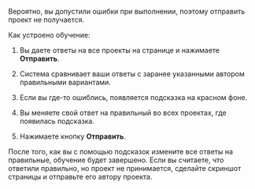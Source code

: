 <Cut title="При выполнении обучающих проектов не нажимается кнопка «Отправить»">

Вероятно, вы допустили ошибки при выполнении, поэтому отправить проект не получается.

Как устроено обучение:

1. Вы даете ответы на все проекты на странице и нажимаете **Отправить**.

1. Система сравнивает ваши ответы с заранее указанными автором правильными вариантами.

1. Если вы где-то ошиблись, появляется подсказка на красном фоне.

1. Вы меняете свой ответ на правильный во всех проектах, где появилась подсказка.

1. Нажимаете кнопку **Отправить**.

После того, как вы с помощью подсказок измените все ответы на правильные, обучение будет завершено. Если вы считаете, что ответили правильно, но проект не принимается, сделайте скриншот страницы и отправьте его автору проекта.

</Cut>
